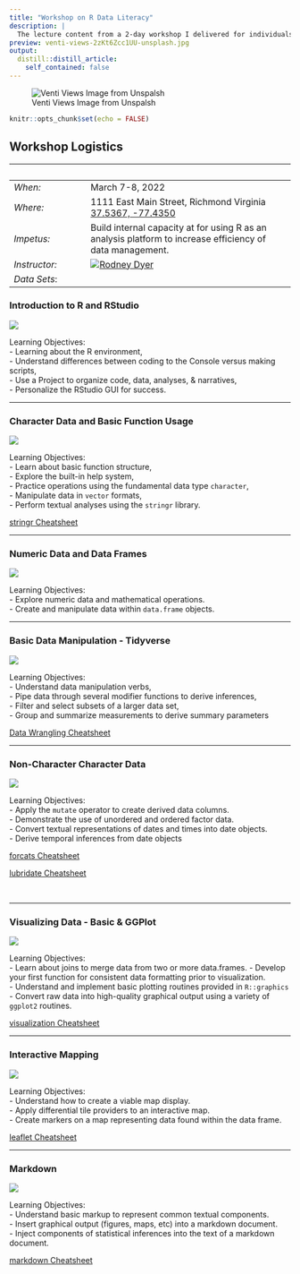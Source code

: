 ```yaml
---
title: "Workshop on R Data Literacy"
description: |
  The lecture content from a 2-day workshop I delivered for individuals working at the Virginia Department of Environmental Quality tht focused on building a foundation of data analysis using R.
preview: venti-views-2zKt6Zcc1UU-unsplash.jpg
output:
  distill::distill_article:
    self_contained: false
---
```


![Venti Views Image from Unspalsh](venti-views-2zKt6Zcc1UU-unsplash.jpg)

```r
knitr::opts_chunk$set(echo = FALSE)
```


## Workshop Logistics


&nbsp; | &nbsp;
---------|------------------------  
*When:*  | March 7-8, 2022  
*Where:* | 1111 East Main Street, Richmond Virginia [37.5367, -77.4350](https://www.google.com/maps/place/1111+E+Main+St,+Richmond,+VA+23219/@37.5365814,-77.4372005,17z/data=!3m1!4b1!4m5!3m4!1s0x89b111183eed8707:0x24b3c78b6da63e39!8m2!3d37.5365772!4d-77.4350118)  
*Impetus:*|   Build internal capacity at for using R as an analysis platform to increase efficiency of data management.  
*Instructor:* | [![Rodney Dyer](https://live.staticflickr.com/65535/51278950913_17e0f63c25_w_d.jpg)](https://dyerlab.org/dyerprofile/dyerprofile)  
*Data Sets*: | 


### Introduction to R and RStudio

[![](https://live.staticflickr.com/65535/51918328672_a036cccc64_w_d.jpg)](https://dyerlab.github.io/ENVS-Lectures/deq/1_r_environment/slides.html#1)    

Learning Objectives:  
  - Learning about the R environment,  
  - Understand differences between coding to the Console versus making scripts,   
  - Use a Project to organize code, data, analyses, & narratives,  
  - Personalize the RStudio GUI for success.  

---

### Character Data and Basic Function Usage
[![](https://live.staticflickr.com/65535/51920091958_05b2b3d335_w_d.jpg)](https://dyerlab.github.io/ENVS-Lectures/deq/2_functions_strings/slides.html#1)

Learning Objectives:  
  - Learn about basic function structure,  
  - Explore the built-in help system,  
  - Practice operations using the fundamental data type `character`,  
  - Manipulate data in `vector` formats,  
  - Perform textual analyses using the `stringr` library.  

[stringr Cheatsheet](https://evoldyn.gitlab.io/evomics-2018/ref-sheets/R_strings.pdf) 


---

### Numeric Data and Data Frames

[![](https://live.staticflickr.com/65535/51920323369_e11f07482c_w_d.jpg)](https://dyerlab.github.io/ENVS-Lectures/deq/3_numeric_dataframes/slides.html#1)

Learning Objectives:  
  - Explore numeric data and mathematical operations.  
  - Create and manipulate data within `data.frame` objects.  
 

---

### Basic Data Manipulation - Tidyverse
[![](https://live.staticflickr.com/65535/51920874490_ffbe78cd17_w_d.jpg)](https://dyerlab.github.io/ENVS-Lectures/deq/4_data_manipulations/slides.html#1)

Learning Objectives:  
  - Understand data manipulation verbs,     
  - Pipe data through several modifier functions to derive inferences,  
  - Filter and select subsets of a larger data set,  
  - Group and summarize measurements to derive summary parameters

[Data Wrangling Cheatsheet](https://www.rstudio.com/wp-content/uploads/2015/02/data-wrangling-cheatsheet.pdf)

  

---
  
  
### Non-Character Character Data
[![](https://live.staticflickr.com/65535/51919286977_d51edafdcd_w_d.jpg)](https://dyerlab.github.io/ENVS-Lectures/deq/5_dates_factors/slides.html#1)

Learning Objectives:    
  - Apply the `mutate` operator to create derived data columns.    
  - Demonstrate the use of unordered and ordered factor data.  
  - Convert textual representations of dates and times into date objects.  
  - Derive temporal inferences from date objects  

[forcats Cheatsheet](http://www.flutterbys.com.au/stats/downloads/slides/figure/factors.pdf)  

[lubridate Cheatsheet](https://raw.githubusercontent.com/rstudio/cheatsheets/main/lubridate.pdf)

&nbsp;


---


### Visualizing Data - Basic & GGPlot
[![](https://live.staticflickr.com/65535/51921177672_fc98325ac5_w_d.jpg)](https://dyerlab.github.io/ENVS-Lectures/deq/6_visualizations/slides.html#1)

Learning Objectives:  
  - Learn about joins to merge data from two or more data.frames.
  - Develop your first function for consistent data formatting prior to visualization.    
  - Understand and implement basic plotting routines provided in `R::graphics`  
  - Convert raw data into high-quality graphical output using a variety of  `ggplot2` routines.  
  
[visualization Cheatsheet](https://raw.githubusercontent.com/rstudio/cheatsheets/main/data-visualization.pdf)

---


### Interactive Mapping 
[![](https://live.staticflickr.com/65535/51922384318_7e0579398d_w_d.jpg)](https://dyerlab.github.io/ENVS-Lectures/deq/7_mapping/slides.html#1)

Learning Objectives:  
  - Understand how to create a viable map display.  
  - Apply differential tile providers to an interactive map.  
  - Create markers on a map representing data found within the data frame.  

[leaflet Cheatsheet](https://ugoproto.github.io/ugo_r_doc/pdf/leaflet-cheat-sheet.pdf)

---

### Markdown 
[![](https://live.staticflickr.com/65535/51921199347_3ec6b4e7c5_w_d.jpg)](https://dyerlab.github.io/ENVS-Lectures/deq/9_markdown/slides.html#1)

Learning Objectives:   
  - Understand basic markup to represent common textual components.  
  - Insert graphical output (figures, maps, etc) into a markdown document.  
  - Inject components of statistical inferences into the text of a markdown document.  
  
[markdown Cheatsheet](https://raw.githubusercontent.com/rstudio/cheatsheets/main/rmarkdown.pdf)

